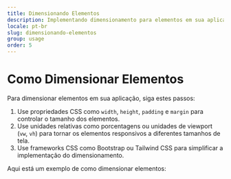 ```yaml
---
title: Dimensionando Elementos
description: Implementando dimensionamento para elementos em sua aplicação
locale: pt-br
slug: dimensionando-elementos
group: usage
order: 5
---
```


# Como Dimensionar Elementos

Para dimensionar elementos em sua aplicação, siga estes passos:

1. Use propriedades CSS como `width`, `height`, `padding` e `margin` para controlar o tamanho dos elementos.
2. Use unidades relativas como porcentagens ou unidades de viewport (`vw`, `vh`) para tornar os elementos responsivos a diferentes tamanhos de tela.
3. Use frameworks CSS como Bootstrap ou Tailwind CSS para simplificar a implementação do dimensionamento.

Aqui está um exemplo de como dimensionar elementos:
